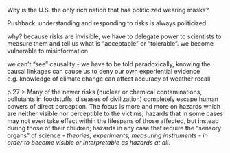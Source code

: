 
Why is the U.S. the only rich nation that has politicized wearing masks?

Pushback: understanding and responding to risks is always politicized

why? because risks are invisible, we have to delegate power to scientists to measure them and tell us what is "acceptable" or "tolerable". we become vulnerable to misinformation 

we can't "see" causality - we have to be told
paradoxically, knowing the causal linkages can cause us to deny our own experiential evidence
e.g. knowledge of climate change can affect accuracy of weather recall 


p.27
> Many of the newer risks (nuclear or chemical contaminations, pollutants in foodstuffs, diseases of civilization) completely escape human powers of direct perception. The focus is more and more on hazards which are neither visible nor perceptible to the victims; hazards that in some cases may not even take effect within the lifespans of those affected, but instead during those of their children; hazards in any case that require the "sensory organs" of science - *theories, experiments, measuring instruments - in order to become visible or interpretable as hazards at  all.* 